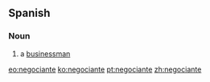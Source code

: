 ==Spanish==

===Noun===
{{es-noun|mf|pl=negociantes}}

# a [[businessman]]

[[eo:negociante]]
[[ko:negociante]]
[[pt:negociante]]
[[zh:negociante]]